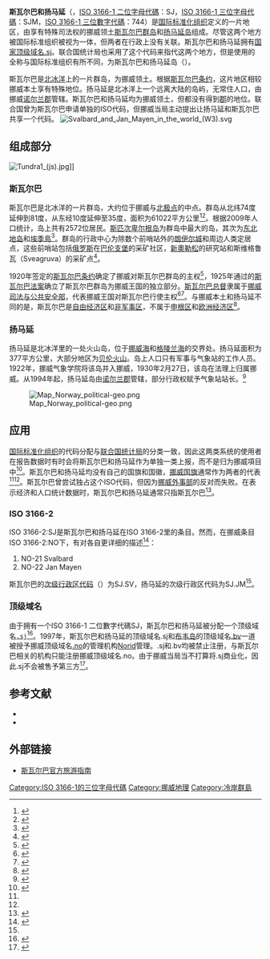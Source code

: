 {{Expand|time=2018-03-31T06:50:01+00:00}}
{{noteTA
|1=zh-cn:斯瓦尔巴;zh-tw:斯瓦巴;
}}
{{Short description|Two parts of Norway under separate jurisdictions}}
{{Infobox dependency
|GDP_nominal=US$277,347,541|largest_city=[[朗伊尔城|朗伊尔城]]}}
'''斯瓦尔巴和扬马延'''（{{lang-no|Svalbard og Jan Mayen}}，[[ISO_3166|ISO 3166-1 二位字母代碼]]：SJ，[[ISO_3166|ISO 3166-1 三位字母代碼]]：SJM，[[ISO_3166|ISO 3166-1 三位數字代碼]]：744）是[[国际标准化组织|国际标准化组织]]定义的一片地区，由享有特殊司法权的挪威领土[[斯瓦尔巴群岛|斯瓦尔巴群岛]]和[[扬马延岛|扬马延岛]]组成。尽管这两个地方被国际标准组织被视为一体，但两者在行政上没有关联。斯瓦尔巴和扬马延拥有[[国家顶级域名|国家顶级域名]][[.sj|.sj]]。联合国统计局也采用了这个代码来指代这两个地方，但是使用的全称与国际标准组织有所不同，为斯瓦尔巴和扬马延岛（{{lang-en|Svalbard and Jan Mayen Islands}}）。

斯瓦尔巴是[[北冰洋|北冰洋]]上的一片群岛，为挪威领土。根据[[斯瓦尔巴条约|斯瓦尔巴条约]]，这片地区相较挪威本土享有特殊地位。扬马延是北冰洋上一个远离大陆的岛屿，无常住人口，由挪威[[诺尔兰郡|诺尔兰郡]]管辖。斯瓦尔巴和扬马延均为挪威领土，但都没有得到[[挪威行政区划|郡]]的地位。联合国曾为斯瓦尔巴申请单独的ISO代码，但挪威当局主动提出让扬马延和斯瓦尔巴共享一个代码。
[[File:Svalbard_and_Jan_Mayen_in_the_world_(W3).svg|thumb]]

==组成部分==
[[File:Tundra1_(js).jpg|thumb]]]]
===斯瓦尔巴===
{{main|斯瓦尔巴群岛}}
斯瓦尔巴是北冰洋的一片群岛，大约位于挪威与[[北极点|北极点]]的中点。群岛从北纬74度延伸到81度，从东经10度延伸至35度，面积为61022平方公里<ref name=npi>{{cite news |title=Svalbard |publisher=Norwegian Polar Institute |url=http://www.npolar.no/en/the-arctic/svalbard/index.html |accessdate=4 March 2012 |archivedate=2012-03-04 |archiveurl=https://www.webcitation.org/65uCuu7Sa?url=http://www.npolar.no/en/the-arctic/svalbard/index.html |deadurl=yes }}</ref><ref name=treaty>{{cite news |title=Svalbard Treaty |publisher=[[Wikisource|Wikisource]] |url=http://en.wikisource.org/wiki/Svalbard_Treaty |date=9 February 1920 |accessdate=24 March 2010 |archive-date=2010-03-24 |archive-url=https://web.archive.org/web/20100324002033/http://en.wikisource.org/wiki/Svalbard_Treaty |dead-url=no }}</ref>。根据2009年人口统计，岛上共有2572位居民。[[斯匹次卑尔根岛|斯匹次卑尔根岛]]为群岛中最大的岛，其次为[[东北地岛|东北地岛]]和[[埃季島|埃季島]]<ref name="islandsize">{{cite web |url=http://www.ssb.no/english/subjects/02/befsvalbard_en/arkiv/tab-2009-10-22-01-en.html |title=Population in the settlements. Svalbard |publisher=[[挪威统计局|Statistics Norway]] |date=22 October 2009 |accessdate=4 March 2012 |archivedate=2012-03-04 |archiveurl=https://www.webcitation.org/65uCzJWQO?url=http://www.ssb.no/english/subjects/02/befsvalbard_en/arkiv/tab-2009-10-22-01-en.html |deadurl=yes }}</ref>。群岛的行政中心为除数个前哨站外的[[朗伊尔城|朗伊尔城]]和周边人类定居点，这些前哨站包括[[俄罗斯|俄罗斯]]在[[巴伦支堡|巴伦支堡]]的采矿社区，[[新奧勒松|新奧勒松]]的研究站和斯维格鲁瓦（Sveagruva）的采矿点<ref name=wfbsv>{{cite web |url=https://www.cia.gov/library/publications/the-world-factbook/geos/sv.html |title=Svalbard |publisher=[[中央情报局|中央情报局]] |work=[[世界概况|世界概况]] |accessdate=4 March 2012 |archivedate=2012-03-04 |archiveurl=https://www.webcitation.org/65uD3h0q1?url=https://www.cia.gov/library/publications/the-world-factbook/geos/sv.html |deadurl=no }}</ref>。

1920年签定的[[斯瓦尔巴条约|斯瓦尔巴条约]]确定了挪威对斯瓦尔巴群岛的主权<ref name=treaty2>{{cite news |title=Svalbard Treaty |publisher=[[Governor_of_Svalbard|Governor of Svalbard]] |url=http://www.sysselmannen.no/hovedEnkel.aspx?m=45301 |accessdate=4 March 2012 |archivedate=2012-03-04 |archiveurl=https://www.webcitation.org/65uD75yZV?url=http://www.sysselmannen.no/hovedEnkel.aspx?m=45301 |deadurl=yes }}</ref>，1925年通过的[[斯瓦尔巴法案|斯瓦尔巴法案]]确立了斯瓦尔巴群岛为挪威王国的独立部分。[[斯瓦尔巴总督|斯瓦尔巴总督]]隶属于[[挪威司法与公共安全部|挪威司法与公共安全部]]，代表挪威王国对斯瓦尔巴行使主权<ref>{{cite book |url=http://www.regjeringen.no/en/dep/jd/Documents-and-publications/Reports-to-the-Storting-White-Papers/Reports-to-the-Storting/19992000/report-no-9-to-the-storting-/5-The-administration-of-Svalbard.html?id=456897 |title=Report No. 9 to the Storting (1999-2000): Svalbard |publisher=Norwegian Ministry of Justice and the Police |chapter=5 The administration of Svalbard |date=29 October 1999 |accessdate=4 March 2012 |archivedate=2012-03-04 |archiveurl=https://www.webcitation.org/65uDB3oM1?url=http://www.regjeringen.no/en/dep/jd/Documents-and-publications/Reports-to-the-Storting-White-Papers/Reports-to-the-Storting/19992000/report-no-9-to-the-storting-/5-The-administration-of-Svalbard.html?id=456897 |deadurl=no }}</ref><ref>{{cite web |url=http://lovdata.no/all/hl-19250717-011.html |title=Lov om Svalbard |publisher=Lovdata |date=19 June 2009 |accessdate=24 March 2010 |archive-date=2014-03-09 |archive-url=https://web.archive.org/web/20140309000141/http://www.lovdata.no/all/hl-19250717-011.html |dead-url=no }}</ref>。与挪威本土和扬马延不同的是，斯瓦尔巴是[[自由经济区|自由经济区]]和[[非军事区|非军事区]]，不属于[[申根区|申根区]]和[[欧洲经济区|欧洲经济区]]<ref>{{cite web |url=http://www.lovdata.no/all/tl-19921127-109-0.html |title=Lov om gjennomføring i norsk rett av hoveddelen i avtale om Det europeiske økonomiske samarbeidsområde (EØS) m.v. (EØS-loven). |publisher=Lovdata |date=10 August 2007 |accessdate=4 March 2012 |archivedate=2012-03-04 |archiveurl=https://www.webcitation.org/65uDDjwpY?url=http://www.lovdata.no/all/tl-19921127-109-0.html |deadurl=no }}</ref>。

===扬马延===
{{main|扬马延岛}}
扬马延是北冰洋里的一处火山岛，位于[[挪威海|挪威海]]和[[格陵兰海|格陵兰海]]的交界处。扬马延面积为377平方公里，大部分地区为[[贝伦火山|贝伦火山]]。岛上人口只有军事与气象站的工作人员。1922年，挪威气象学院将该岛并入挪威，1930年2月27日，该岛在法理上归属挪威。从1994年起，扬马延岛由[[诺尔兰郡|诺尔兰郡]]管辖，部分行政权赋予气象站站长。<ref name=wfbjm>{{cite web |url=https://www.cia.gov/library/publications/the-world-factbook/geos/jn.html |title=Jan Mayen |publisher=[[中央情报局|中央情报局]] |work=[[世界概况|世界概况]] |accessdate=4 March 2012 |archivedate=2012-03-04 |archiveurl=https://www.webcitation.org/65uDGPlGS?url=https://www.cia.gov/library/publications/the-world-factbook/geos/jn.html |deadurl=no }}</ref>

[[File:Map_Norway_political-geo.png|thumb]]

==应用==
[[国际标准化组织|国际标准化组织]]的代码分配与[[联合国统计局|联合国统计局]]的分类一致，因此这两类系统的使用者在报告数据时有时会将斯瓦尔巴和扬马延作为单独一类上报，而不是归为挪威項目中<ref>{{cite web |url=http://www.un.org/depts/dhl/maplib/countinfo.htm |title=Country Information |publisher=United Nations Dag Hammarskjöld Library |date=5 September 2010 |accessdate=4 March 2012 |archivedate=2012-03-04 |archiveurl=https://www.webcitation.org/65uDKMmcn?url=http://www.un.org/depts/dhl/maplib/countinfo.htm |deadurl=no }}</ref>。斯瓦尔巴和扬马延均没有自己的国旗和国徽，[[挪威国旗|挪威国旗]]通常作为两者的代表<ref name=wfbsv /><ref name=wfbjm />。斯瓦尔巴曾尝试独占这个ISO代码，但因为[[挪威外事部|挪威外事部]]的反对而失败。在表示经济和人口统计数据时，斯瓦尔巴和扬马延通常只指斯瓦尔巴<ref>{{cite web |url=http://www.unece.org/stats/documents/1998/03/migration/5.e.pdf |title=Country classifications in migration statistics – present situation and proposals for a Eurostat standard |last=Takle |first=Mona Takle |first2=Kåre |last2=Vassenden |publisher=United Nations Statistical Commission and [[联合国欧洲经济委员会|United Nations Economic Commission for Europe]] |date=March 1998 |accessdate=4 March 2012 |archivedate=2012-03-04 |archiveurl=https://www.webcitation.org/65uDNf72y?url=http://www.unece.org/fileadmin/DAM/stats/documents/1998/03/migration/5.e.pdf |deadurl=no }}</ref>。

===ISO 3166-2===
ISO 3166-2:SJ是斯瓦尔巴和扬马延在ISO 3166-2里的条目。然而，在挪威条目ISO 3166-2:NO下，有对各自更详细的描述<ref name=statoids>{{cite web |url=http://www.statoids.com/usj.html |title=Territories of Svalbard and Jan Mayen |publisher=Statoids |date=6 April 2005 |accessdate=4 March 2012 |archivedate=2012-03-04 |archiveurl=https://www.webcitation.org/65uDPC1cG?url=http://www.statoids.com/usj.html |deadurl=no }}</ref>：
#NO-21 Svalbard
#NO-22 Jan Mayen

斯瓦尔巴的[[次级行政区代码|次级行政区代码]]（{{lang-en|Hierarchical administrative subdivision codes}}）为SJ.SV，扬马延的次级行政区代码为SJ.JM<ref name=statoids />。

===顶级域名===
{{main|.sj}}
由于拥有一个ISO 3166-1 二位數字代碼SJ，斯瓦尔巴和扬马延被分配一个顶级域名<tt>[[.sj|.sj]]</tt><ref>{{cite web |url=http://www.iana.org/domains/root/db/sj.html |title=Delegation Record for .SJ |publisher=[[Internet_Assigned_Numbers_Authority|Internet Assigned Numbers Authority]] |date=13 November 2009 |accessdate=4 March 2012 |archivedate=2012-03-04 |archiveurl=https://www.webcitation.org/65uDRWbkj?url=http://www.iana.org/domains/root/db/sj.html |deadurl=no }}</ref>。1997年，斯瓦尔巴和扬马延的顶级域名.sj和[[布韦岛|布韦岛]]的顶级域名[[.bv|.bv]]一道被授予挪威顶级域名[[.no|.no]]的管理机构[[Norid|Norid]]管理。.sj和.bv均被禁止注册，与斯瓦尔巴相关的机构只能注册挪威顶级域名.no。由于挪威当局当不打算将.sj商业化，因此.sj不会被售予第三方<ref>{{cite web |url=http://www.norid.no/omnorid/bv-sj.en.html |title=The .bv and .sj top level domains |publisher=Norid |date=3 August 2010 |accessdate=4 March 2012 |archivedate=2012-03-04 |archiveurl=https://www.webcitation.org/65uDTqOSy?url=http://www.norid.no/omnorid/bv-sj.en.html |deadurl=yes }}</ref>。

==参考文献==
{{reflist}}
{{refbegin}}
* {{cite book |title=Spitsbergen. Cold Beauty (Photo book) |last=Stange |first=Rolf |year=2011 |url=http://www.spitsbergen-svalbard.com/books-dvd-postcards/photo-book-spitsbergen.html |publisher=Rolf Stange |isbn=978-3-937903-10-1 |access-date=2013-09-05 |archive-date=2013-10-06 |archive-url=https://web.archive.org/web/20131006080659/http://www.spitsbergen-svalbard.com/books-dvd-postcards/photo-book-spitsbergen.html |dead-url=no }}
* {{cite book |title=Spitsbergen – Svalbard. A complete guide around the arctic archipelago |last=Stange |first=Rolf |year=2012 |url=http://www.spitsbergen-svalbard.com/books-dvd-postcards/spitsbergen-svalbard.html |publisher=Rolf Stange |isbn=978-3-937903-14-9 |access-date=2013-09-05 |archive-date=2013-10-06 |archive-url=https://web.archive.org/web/20131006202730/http://www.spitsbergen-svalbard.com/books-dvd-postcards/spitsbergen-svalbard.html |dead-url=no }}
{{refend}}

==外部链接==
* [http://www.visitnorway.com/en/Where-to-go/North/Svalbard/ 斯瓦尔巴官方旅游指南] {{Wayback|url=http://www.visitnorway.com/en/Where-to-go/North/Svalbard/ |date=20130831071433 }}

[[Category:ISO_3166-1的三位字母代碼|Category:ISO 3166-1的三位字母代碼]]
[[Category:挪威地理|Category:挪威地理]]
[[Category:冷岸群島|Category:冷岸群島]]